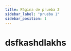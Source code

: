 ---
title: Página de prueba 2
sidebar_label: "prueba 1"
sidebar_position: 1
---

# dsfkashdlakhs